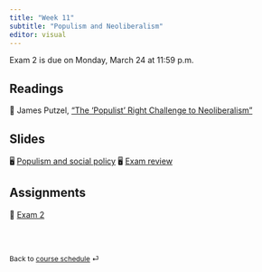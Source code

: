 ```yaml
---
title: "Week 11"
subtitle: "Populism and Neoliberalism"
editor: visual
---
```


::: callout-important
Exam 2 is due on Monday, March 24 at 11:59 p.m.
:::

## Readings

📖 James Putzel, ["The 'Populist' Right Challenge to Neoliberalism"](https://onlinelibrary-wiley-com.proxygw.wrlc.org/doi/full/10.1111/dech.12578)

## Slides

🖥️ [Populism and social policy](/slides/lecture-8.1.html) 🖥️ [Exam review](/slides/lecture-8.2.html)

## Assignments

📘 [Exam 2](https://blackboard.gwu.edu/webapps/blackboard/content/listContentEditable.jsp?course_id=_380501_1&content_id=_12817116_1&mode=reset)

<br><br>

::: {style="font-size: 0.875em;"}
Back to [course schedule](/ "Course schedule") ⏎
:::
